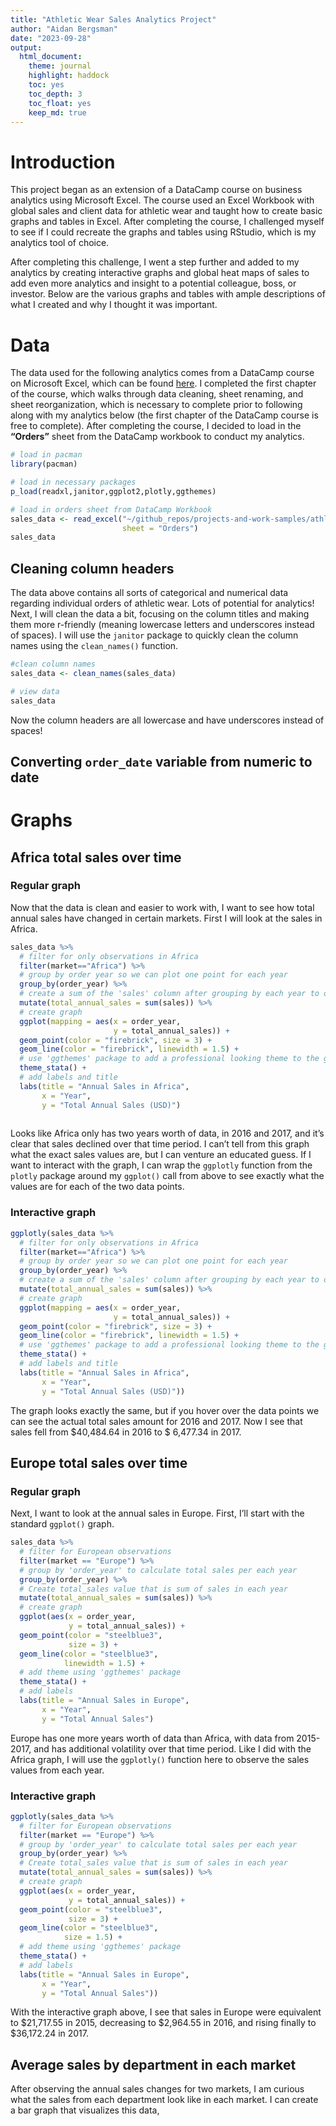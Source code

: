 ```yaml
---
title: "Athletic Wear Sales Analytics Project"
author: "Aidan Bergsman"
date: "2023-09-28"
output:
  html_document:
    theme: journal
    highlight: haddock
    toc: yes
    toc_depth: 3
    toc_float: yes
    keep_md: true
---
```


# Introduction

This project began as an extension of a DataCamp course on business analytics using Microsoft Excel. The course used an Excel Workbook with global sales and client data for athletic wear and taught how to create basic graphs and tables in Excel. After completing the course, I challenged myself to see if I could recreate the graphs and tables using RStudio, which is my analytics tool of choice.

After completing this challenge, I went a step further and added to my analytics by creating interactive graphs and global heat maps of sales to add even more analytics and insight to a potential colleague, boss, or investor. Below are the various graphs and tables with ample descriptions of what I created and why I thought it was important.

# Data

The data used for the following analytics comes from a DataCamp course on Microsoft Excel, which can be found [here](https://assets.datacamp.com/production/repositories/6317/datasets/2e57fe9fc676c640aab6d1c20f2ab0dfe9cd2ca3/Data%20Preparation%20in%20Excel.pdf). I completed the first chapter of the course, which walks through data cleaning, sheet renaming, and sheet reorganization, which is necessary to complete prior to following along with my analytics below (the first chapter of the DataCamp course is free to complete). After completing the course, I decided to load in the **"Orders"** sheet from the DataCamp workbook to conduct my analytics.

```r
# load in pacman
library(pacman)

# load in necessary packages
p_load(readxl,janitor,ggplot2,plotly,ggthemes)

# load in orders sheet from DataCamp Workbook
sales_data <- read_excel("~/github_repos/projects-and-work-samples/athletic_wear_sales_analytics_project_files/data/sales_data.xlsx",
                         sheet = "Orders")
sales_data
```

## Cleaning column headers 
The data above contains all sorts of categorical and numerical data regarding individual orders of athletic wear. Lots of potential for analytics! Next, I will clean the data a bit, focusing on the column titles and making them more r-friendly (meaning lowercase letters and underscores instead of spaces). I will use the `janitor` package to quickly clean the column names using the `clean_names()` function.

```r
#clean column names
sales_data <- clean_names(sales_data)

# view data
sales_data
```

Now the column headers are all lowercase and have underscores instead of spaces!

## Converting `order_date` variable from numeric to date

# Graphs

## Africa total sales over time

### Regular graph

Now that the data is clean and easier to work with, I want to see how total annual sales have changed in certain markets. First I will look at the sales in Africa.

```r
sales_data %>% 
  # filter for only observations in Africa
  filter(market=="Africa") %>% 
  # group by order year so we can plot one point for each year
  group_by(order_year) %>% 
  # create a sum of the 'sales' column after grouping by each year to obtain the total sales in each year
  mutate(total_annual_sales = sum(sales)) %>% 
  # create graph
  ggplot(mapping = aes(x = order_year, 
                       y = total_annual_sales)) +
  geom_point(color = "firebrick", size = 3) +
  geom_line(color = "firebrick", linewidth = 1.5) +
  # use 'ggthemes' package to add a professional looking theme to the graph
  theme_stata() +
  # add labels and title
  labs(title = "Annual Sales in Africa",
       x = "Year",
       y = "Total Annual Sales (USD)")
  
```

Looks like Africa only has two years worth of data, in 2016 and 2017, and it's clear that sales declined over that time period. I can't tell from this graph what the exact sales values are, but I can venture an educated guess. If I want to interact with the graph, I can wrap the `ggplotly` function from the `plotly` package around my `ggplot()` call from above to see exactly what the values are for each of the two data points.

### Interactive graph

```r
ggplotly(sales_data %>% 
  # filter for only observations in Africa
  filter(market=="Africa") %>% 
  # group by order year so we can plot one point for each year
  group_by(order_year) %>% 
  # create a sum of the 'sales' column after grouping by each year to obtain the total sales in each year
  mutate(total_annual_sales = sum(sales)) %>% 
  # create graph
  ggplot(mapping = aes(x = order_year, 
                       y = total_annual_sales)) +
  geom_point(color = "firebrick", size = 3) +
  geom_line(color = "firebrick", linewidth = 1.5) +
  # use 'ggthemes' package to add a professional looking theme to the graph
  theme_stata() +
  # add labels and title
  labs(title = "Annual Sales in Africa",
       x = "Year",
       y = "Total Annual Sales (USD)"))
```

The graph looks exactly the same, but if you hover over the data points we can see the actual total sales amount for 2016 and 2017. Now I see that sales fell from $40,484.64 in 2016 to $ 6,477.34 in 2017.

## Europe total sales over time

### Regular graph

Next, I want to look at the annual sales in Europe. First, I'll start with the standard `ggplot()` graph.

```r
sales_data %>% 
  # filter for European observations
  filter(market == "Europe") %>% 
  # group by 'order_year' to calculate total sales per each year
  group_by(order_year) %>% 
  # Create total_sales value that is sum of sales in each year
  mutate(total_annual_sales = sum(sales)) %>% 
  # create graph
  ggplot(aes(x = order_year,
             y = total_annual_sales)) +
  geom_point(color = "steelblue3",
             size = 3) +
  geom_line(color = "steelblue3",
            linewidth = 1.5) +
  # add theme using 'ggthemes' package
  theme_stata() +
  # add labels
  labs(title = "Annual Sales in Europe",
       x = "Year",
       y = "Total Annual Sales")
```

Europe has one more years worth of data than Africa, with data from 2015-2017, and has additional volatility over that time period. Like I did with the Africa graph, I will use the `ggplotly()` function here to observe the sales values from each year.

### Interactive graph

```r
ggplotly(sales_data %>% 
  # filter for European observations
  filter(market == "Europe") %>% 
  # group by 'order_year' to calculate total sales per each year
  group_by(order_year) %>% 
  # Create total_sales value that is sum of sales in each year
  mutate(total_annual_sales = sum(sales)) %>% 
  # create graph
  ggplot(aes(x = order_year,
             y = total_annual_sales)) +
  geom_point(color = "steelblue3",
             size = 3) +
  geom_line(color = "steelblue3",
            size = 1.5) +
  # add theme using 'ggthemes' package
  theme_stata() +
  # add labels
  labs(title = "Annual Sales in Europe",
       x = "Year",
       y = "Total Annual Sales"))
```

With the interactive graph above, I see that sales in Europe were equivalent to $21,717.55 in 2015, decreasing to $2,964.55 in 2016, and rising finally to $36,172.24 in 2017.

## Average sales by department in each market

After observing the annual sales changes for two markets, I am curious what the sales from each department look like in each market. I can create a bar graph that visualizes this data,